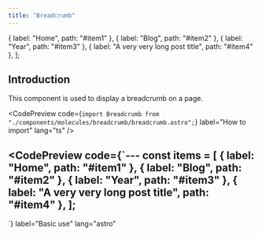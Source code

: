 ```yaml
---
title: "Breadcrumb"
---
```


{ label: "Home", path: "#item1" },
{ label: "Blog", path: "#item2" },
{ label: "Year", path: "#item3" },
{ label: "A very very long post title", path: "#item4" },
];

## Introduction

This component is used to display a breadcrumb on a page.

<CodePreview
  code={`import Breadcrumb from "./components/molecules/breadcrumb/breadcrumb.astro";`}
  label="How to import"
  lang="ts"
/>

<CodePreview
  code={`---
const items = [
    { label: "Home", path: "#item1" },
    { label: "Blog", path: "#item2" },
    { label: "Year", path: "#item3" },
    { label: "A very very long post title", path: "#item4" },
];
---
<Breadcrumb items={items} />`}
  label="Basic use"
  lang="astro"
>
  <Breadcrumb items={items} />
</CodePreview>
